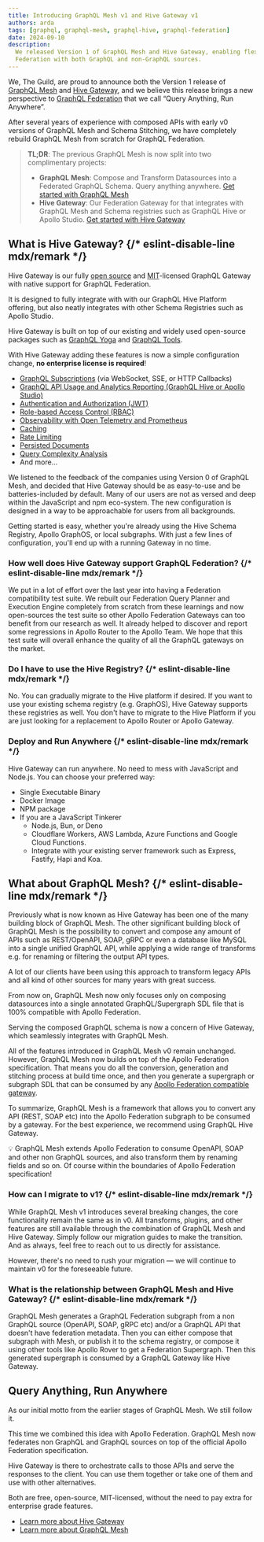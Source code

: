 ```yaml
---
title: Introducing GraphQL Mesh v1 and Hive Gateway v1
authors: arda
tags: [graphql, graphql-mesh, graphql-hive, graphql-federation]
date: 2024-09-10
description:
  We released Version 1 of GraphQL Mesh and Hive Gateway, enabling flexible, open-source GraphQL
  Federation with both GraphQL and non-GraphQL sources.
---
```


We, The Guild, are proud to announce both the Version 1 release of
[GraphQL Mesh](https://the-guild.dev/graphql/mesh) and
[Hive Gateway](https://the-guild.dev/graphql/hive/docs/gateway), and we believe this release brings
a new perspective to [GraphQL Federation](https://the-guild.dev/graphql/hive/federation) that we
call “Query Anything, Run Anywhere”.

After several years of experience with composed APIs with early v0 versions of GraphQL Mesh and
Schema Stitching, we have completely rebuild GraphQL Mesh from scratch for GraphQL Federation.

> **TL;DR**: The previous GraphQL Mesh is now split into two complimentary projects:
>
> - **GraphQL Mesh**: Compose and Transform Datasources into a Federated GraphQL Schema. Query
>   anything anywhere. [Get started with GraphQL Mesh](https://the-guild.dev/graphql/mesh)
> - **Hive Gateway**: Our Federation Gateway for that integrates with GraphQL Mesh and Schema
>   registries such as GraphQL Hive or Apollo Studio.
>   [Get started with Hive Gateway](https://the-guild.dev/graphql/hive/docs/gateway)

## What is Hive Gateway? {/* eslint-disable-line mdx/remark */}

Hive Gateway is our fully
[open source](https://github.com/ardatan/graphql-mesh/tree/master/packages/hive-gateway) and
[MIT](https://github.com/ardatan/graphql-mesh/blob/master/LICENSE)-licensed GraphQL Gateway with
native support for GraphQL Federation.

It is designed to fully integrate with with our GraphQL Hive Platform offering, but also neatly
integrates with other Schema Registries such as Apollo Studio.

Hive Gateway is built on top of our existing and widely used open-source packages such as
[GraphQL Yoga](https://the-guild.dev/graphql/yoga-server) and
[GraphQL Tools](https://the-guild.dev/graphql/tools).

With Hive Gateway adding these features is now a simple configuration change, **no enterprise
license is required**!

- [GraphQL Subscriptions](https://the-guild.dev/graphql/hive/docs/gateway/subscriptions) (via
  WebSocket, SSE, or HTTP Callbacks)
- [GraphQL API Usage and Analytics Reporting (GraphQL Hive or Apollo Studio)](https://the-guild.dev/graphql/hive/docs/gateway/usage-reporting)
- [Authentication and Authorization (JWT)](https://the-guild.dev/graphql/hive/docs/gateway/authorization-authentication)
- [Role-based Access Control (RBAC)](https://the-guild.dev/graphql/hive/docs/gateway/authorization-authentication#policy-directive-to-fetch-the-roles-from-a-policy-service)
- [Observability with Open Telemetry and Prometheus](https://the-guild.dev/graphql/hive/docs/gateway/monitoring-tracing)
- [Caching](https://the-guild.dev/graphql/hive/docs/gateway/other-features/performance)
- [Rate Limiting](https://the-guild.dev/graphql/hive/docs/gateway/other-features/security/rate-limiting)
- [Persisted Documents](https://the-guild.dev/graphql/hive/docs/gateway/persisted-documents)
- [Query Complexity Analysis](https://the-guild.dev/graphql/hive/docs/gateway/other-features/security/cost-limit)
- And more…

We listened to the feedback of the companies using Version 0 of GraphQL Mesh, and decided that Hive
Gateway should be as easy-to-use and be batteries-included by default. Many of our users are not as
versed and deep within the JavaScript and npm eco-system. The new configuration is designed in a way
to be approachable for users from all backgrounds.

Getting started is easy, whether you're already using the Hive Schema Registry, Apollo GraphOS, or
local subgraphs. With just a few lines of configuration, you'll end up with a running Gateway in no
time.

### How well does Hive Gateway support GraphQL Federation? {/* eslint-disable-line mdx/remark */}

We put in a lot of effort over the last year into having a Federation compatibility test suite. We
rebuilt our Federation Query Planner and Execution Engine completely from scratch from these
learnings and now open-sources the test suite so other Apollo Federation Gateways can too benefit
from our research as well. It already helped to discover and report some regressions in Apollo
Router to the Apollo Team. We hope that this test suite will overall enhance the quality of all the
GraphQL gateways on the market.

### Do I have to use the Hive Registry? {/* eslint-disable-line mdx/remark */}

No. You can gradually migrate to the Hive platform if desired. If you want to use your existing
schema registry (e.g. GraphOS), Hive Gateway supports these registries as well. You don't have to
migrate to the Hive Platform if you are just looking for a replacement to Apollo Router or Apollo
Gateway.

### Deploy and Run Anywhere {/* eslint-disable-line mdx/remark */}

Hive Gateway can run anywhere. No need to mess with JavaScript and Node.js. You can choose your
preferred way:

- Single Executable Binary
- Docker Image
- NPM package
- If you are a JavaScript Tinkerer
  - Node.js, Bun, or Deno
  - Cloudflare Workers, AWS Lambda, Azure Functions and Google Cloud Functions.
  - Integrate with your existing server framework such as Express, Fastify, Hapi and Koa.

## What about GraphQL Mesh? {/* eslint-disable-line mdx/remark */}

Previously what is now known as Hive Gateway has been one of the many building block of GraphQL
Mesh. The other significant building block of GraphQL Mesh is the possibility to convert and compose
any amount of APIs such as REST/OpenAPI, SOAP, gRPC or even a database like MySQL into a single
unified GraphQL API, while applying a wide range of transforms e.g. for renaming or filtering the
output API types.

A lot of our clients have been using this approach to transform legacy APIs and all kind of other
sources for many years with great success.

From now on, GraphQL Mesh now only focuses only on composing datasources into a single annotated
GraphQL/Supergraph SDL file that is 100% compatible with Apollo Federation.

Serving the composed GraphQL schema is now a concern of Hive Gateway, which seamlessly integrates
with GraphQL Mesh.

All of the features introduced in GraphQL Mesh v0 remain unchanged. However, GraphQL Mesh now builds
on top of the Apollo Federation specification. That means you do all the conversion, generation and
stitching process at build time once, and then you generate a supergraph or subgraph SDL that can be
consumed by any
[Apollo Federation compatible gateway](https://the-guild.dev/graphql/hive/federation-gateway-audit).

To summarize, GraphQL Mesh is a framework that allows you to convert any API (REST, SOAP etc) into
the Apollo Federation subgraph to be consumed by a gateway. For the best experience, we recommend
using GraphQL Hive Gateway.

<aside>
💡 GraphQL Mesh extends Apollo Federation to consume OpenAPI, SOAP and other non GraphQL sources, and also transform them by renaming fields and so on.
Of course within the boundaries of Apollo Federation specification!

</aside>

### How can I migrate to v1? {/* eslint-disable-line mdx/remark */}

While GraphQL Mesh v1 introduces several breaking changes, the core functionality remain the same as
in v0. All transforms, plugins, and other features are still available through the combination of
GraphQL Mesh and Hive Gateway. Simply follow our migration guides to make the transition. And as
always, feel free to reach out to us directly for assistance.

However, there's no need to rush your migration — we will continue to maintain v0 for the
foreseeable future.

### What is the relationship between GraphQL Mesh and Hive Gateway? {/* eslint-disable-line mdx/remark */}

GraphQL Mesh generates a GraphQL Federation subgraph from a non GraphQL source (OpenAPI, SOAP, gRPC
etc) and/or a GraphQL API that doesn't have federation metadata. Then you can either compose that
subgraph with Mesh, or publish it to the schema registry, or compose it using other tools like
Apollo Rover to get a Federation Supergraph. Then this generated supergraph is consumed by a GraphQL
Gateway like Hive Gateway.

## Query Anything, Run Anywhere

As our initial motto from the earlier stages of GraphQL Mesh. We still follow it.

This time we combined this idea with Apollo Federation. GraphQL Mesh now federates non GraphQL and
GraphQL sources on top of the official Apollo Federation specification.

Hive Gateway is there to orchestrate calls to those APIs and serve the responses to the client. You
can use them together or take one of them and use with other alternatives.

Both are free, open-source, MIT-licensed, without the need to pay extra for enterprise grade
features.

- [Learn more about Hive Gateway](https://the-guild.dev/graphql/hive/docs/gateway)
- [Learn more about GraphQL Mesh](https://the-guild.dev/graphql/mesh)
